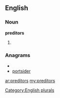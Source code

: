 ==English==

===Noun===
'''preditors'''

# {{plural of|[[preditor]]}}

===Anagrams===
* {{alphagram|deioprrst}}
* [[portsider#English|portsider]]

[[Category:English plurals]]

[[ar:preditors]]
[[my:preditors]]